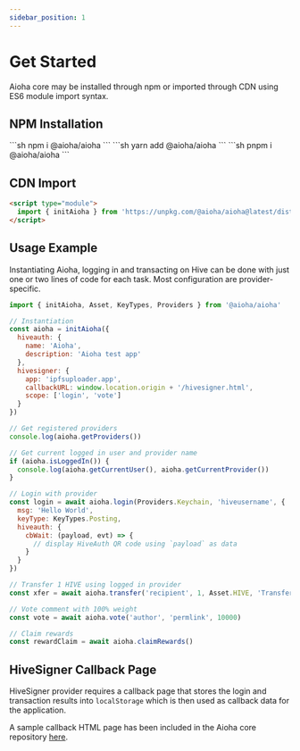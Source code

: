```yaml
---
sidebar_position: 1
---
```



# Get Started

Aioha core may be installed through npm or imported through CDN using ES6 module import syntax.

## NPM Installation

<Tabs>
  <TabItem value="npm" label="npm" default>
    ```sh
    npm i @aioha/aioha
    ```
  </TabItem>
  <TabItem value="yarn" label="yarn">
    ```sh
    yarn add @aioha/aioha
    ```
  </TabItem>
  <TabItem value="pnpm" label="pnpm">
    ```sh
    pnpm i @aioha/aioha
    ```
  </TabItem>
</Tabs>

## CDN Import

```html
<script type="module">
  import { initAioha } from 'https://unpkg.com/@aioha/aioha@latest/dist/bundle.js'
</script>
```

## Usage Example

Instantiating Aioha, logging in and transacting on Hive can be done with just one or two lines of code for each task. Most configuration are provider-specific.

```js
import { initAioha, Asset, KeyTypes, Providers } from '@aioha/aioha'

// Instantiation
const aioha = initAioha({
  hiveauth: {
    name: 'Aioha',
    description: 'Aioha test app'
  },
  hivesigner: {
    app: 'ipfsuploader.app',
    callbackURL: window.location.origin + '/hivesigner.html',
    scope: ['login', 'vote']
  }
})

// Get registered providers
console.log(aioha.getProviders())

// Get current logged in user and provider name
if (aioha.isLoggedIn()) {
  console.log(aioha.getCurrentUser(), aioha.getCurrentProvider())
}

// Login with provider
const login = await aioha.login(Providers.Keychain, 'hiveusername', {
  msg: 'Hello World',
  keyType: KeyTypes.Posting,
  hiveauth: {
    cbWait: (payload, evt) => {
      // display HiveAuth QR code using `payload` as data
    }
  }
})

// Transfer 1 HIVE using logged in provider
const xfer = await aioha.transfer('recipient', 1, Asset.HIVE, 'Transferred using Aioha with memo')

// Vote comment with 100% weight
const vote = await aioha.vote('author', 'permlink', 10000)

// Claim rewards
const rewardClaim = await aioha.claimRewards()
```

## HiveSigner Callback Page

HiveSigner provider requires a callback page that stores the login and transaction results into `localStorage` which is then used as callback data for the application.

A sample callback HTML page has been included in the Aioha core repository [here](https://github.com/aioha-hive/aioha/blob/main/snippets/hivesigner.html).